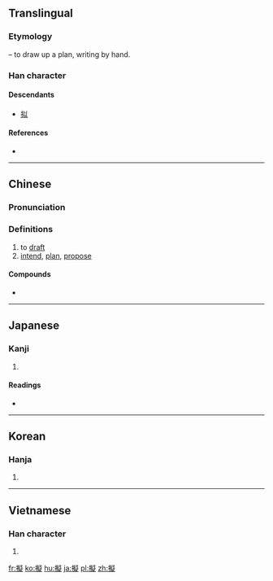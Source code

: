 {{also|儗|拟}}
==Translingual==

===Etymology===
{{Han compound|手|alt1=扌|t1=hand|疑|ls=psc|c1=s|c2=p}} – to draw up a plan, writing by hand.

===Han character===
{{Han char|rn=64|rad=手|as=14|sn=17|four=57081|canj=QPKO|ids=⿰扌疑}}

====Descendants====
* [[拟]]

====References====
* {{Han ref|kx=0460.170|dkj=12870|dj=0809.060|hdz=31975.040|uh=64EC|ud=25836|bh=C0C0|bd=49344}}

----

==Chinese==
{{zh-forms|s=拟}}

===Pronunciation===
{{zh-pron
|m=nǐ
|c=ji4,ji5
|mc=y
|oc=y
|ma=
|cat=v
}}

===Definitions===
{{zh-hanzi}}

# to [[draft]]
# [[intend]], [[plan]], [[propose]]

====Compounds====
* {{zh-l|擬聲詞}}

----

==Japanese==

===Kanji===
{{ja-kanji|grade=c|rs=手14}}

# {{defn|lang=ja|sort=手14}}

====Readings====
* {{ja-readings|goon=[[ご]] (go)|kanon=[[ぎ]] (gi)|kun=[[まがい]] (magai), [[もどき]] (modoki), [[なぞらえる]] (nazoraeru), [[はかる]] (hakaru)}}

----

==Korean==

===Hanja===
{{ko-hanja|hangeul=의|eumhun=|rv=ui|mr=ŭi|y=uy}}

# {{defn|lang=ko|sort=手14}}

----

==Vietnamese==

===Han character===
{{vi-readings|rs=手14|hanviet=nghĩ}}

# {{defn|lang=vi|sort=手14}}

[[fr:擬]]
[[ko:擬]]
[[hu:擬]]
[[ja:擬]]
[[pl:擬]]
[[zh:擬]]